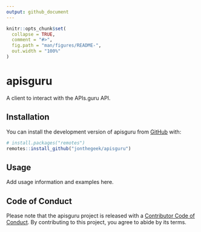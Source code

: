 ```yaml
---
output: github_document
---
```


<!-- README.md is generated from README.Rmd. Please edit that file -->

```r
knitr::opts_chunk$set(
  collapse = TRUE,
  comment = "#>",
  fig.path = "man/figures/README-",
  out.width = "100%"
)
```

# apisguru

<!-- badges: start -->
<!-- badges: end -->

A client to interact with the APIs.guru API.

## Installation

You can install the development version of apisguru from [GitHub](https://github.com/) with:

``` r
# install.packages("remotes")
remotes::install_github("jonthegeek/apisguru")
```

## Usage

Add usage information and examples here.

## Code of Conduct

Please note that the apisguru project is released with a [Contributor Code of Conduct](https://jonthegeek.github.io/apisguru/CODE_OF_CONDUCT.html). By contributing to this project, you agree to abide by its terms.
